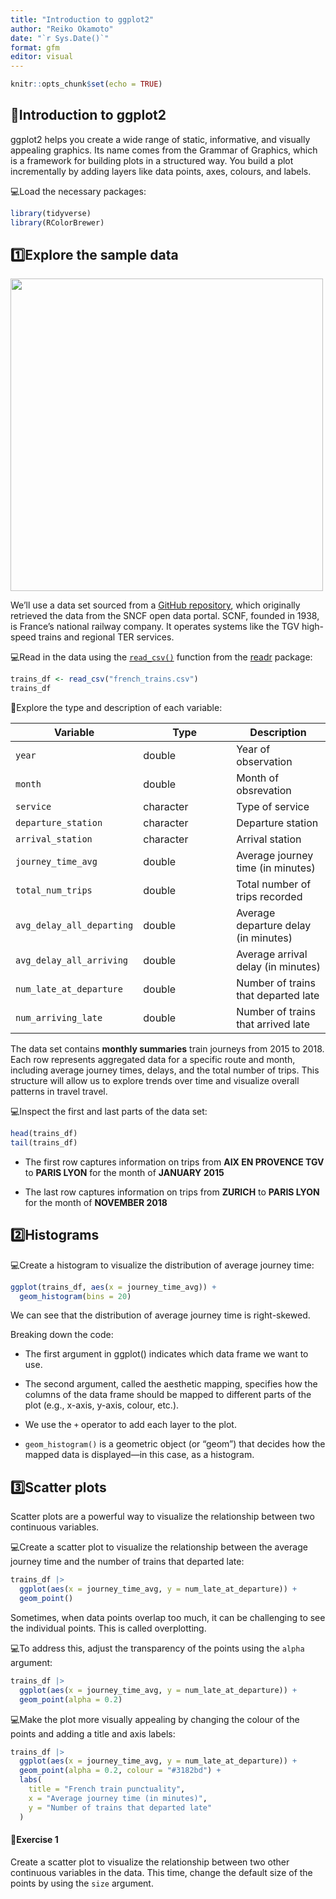 ```yaml
---
title: "Introduction to ggplot2"
author: "Reiko Okamoto"
date: "`r Sys.Date()`"
format: gfm
editor: visual
---
```


```r
knitr::opts_chunk$set(echo = TRUE)
```

## 🎨Introduction to ggplot2

ggplot2 helps you create a wide range of static, informative, and visually appealing graphics. Its name comes from the Grammar of Graphics, which is a framework for building plots in a structured way. You build a plot incrementally by adding layers like data points, axes, colours, and labels.

💻Load the necessary packages:

```r
library(tidyverse)
library(RColorBrewer)
```

## 1️⃣Explore the sample data

![](imgs/antoine-schibler-H84rHbx7IP0-unsplash.jpg){fig-align="center" width="500"}

We'll use a data set sourced from a [GitHub repository](https://github.com/rfordatascience/tidytuesday/tree/master/data/2019/2019-02-26), which originally retrieved the data from the SNCF open data portal. SCNF, founded in 1938, is France's national railway company. It operates systems like the TGV high-speed trains and regional TER services.

💻Read in the data using the [`read_csv()`](https://readr.tidyverse.org/reference/read_delim.html) function from the [readr](https://readr.tidyverse.org/) package:

```r
trains_df <- read_csv("french_trains.csv")
trains_df
```

🧠Explore the type and description of each variable:

| Variable                  | Type      | Description                          |
|--------------------------|-----------------------|-----------------------|
| `year`                    | double    | Year of observation                  |
| `month`                   | double    | Month of obsrevation                 |
| `service`                 | character | Type of service                      |
| `departure_station`       | character | Departure station                    |
| `arrival_station`         | character | Arrival station                      |
| `journey_time_avg`        | double    | Average journey time (in minutes)    |
| `total_num_trips`         | double    | Total number of trips recorded       |
| `avg_delay_all_departing` | double    | Average departure delay (in minutes) |
| `avg_delay_all_arriving`  | double    | Average arrival delay (in minutes)   |
| `num_late_at_departure`   | double    | Number of trains that departed late  |
| `num_arriving_late`       | double    | Number of trains that arrived late   |

The data set contains **monthly summaries** train journeys from 2015 to 2018. Each row represents aggregated data for a specific route and month, including average journey times, delays, and the total number of trips. This structure will allow us to explore trends over time and visualize overall patterns in travel travel.

💻Inspect the first and last parts of the data set:

```r
head(trains_df)
tail(trains_df)
```

-   The first row captures information on trips from **AIX EN PROVENCE TGV** to **PARIS LYON** for the month of **JANUARY 2015**

-   The last row captures information on trips from **ZURICH** to **PARIS LYON** for the month of **NOVEMBER 2018**

## 2️⃣Histograms

💻Create a histogram to visualize the distribution of average journey time:

```r
ggplot(trains_df, aes(x = journey_time_avg)) +
  geom_histogram(bins = 20)
```

We can see that the distribution of average journey time is right-skewed.

Breaking down the code:

-   The first argument in ggplot() indicates which data frame we want to use.

-   The second argument, called the aesthetic mapping, specifies how the columns of the data frame should be mapped to different parts of the plot (e.g., x-axis, y-axis, colour, etc.).

-   We use the `+` operator to add each layer to the plot.

-   `geom_histogram()` is a geometric object (or "geom") that decides how the mapped data is displayed—in this case, as a histogram.

## 3️⃣Scatter plots

Scatter plots are a powerful way to visualize the relationship between two continuous variables.

💻Create a scatter plot to visualize the relationship between the average journey time and the number of trains that departed late:

```r
trains_df |> 
  ggplot(aes(x = journey_time_avg, y = num_late_at_departure)) +
  geom_point()
```

Sometimes, when data points overlap too much, it can be challenging to see the individual points. This is called overplotting.

💻To address this, adjust the transparency of the points using the `alpha` argument:

```r
trains_df |> 
  ggplot(aes(x = journey_time_avg, y = num_late_at_departure)) +
  geom_point(alpha = 0.2)
```

💻Make the plot more visually appealing by changing the colour of the points and adding a title and axis labels:

```r
trains_df |> 
  ggplot(aes(x = journey_time_avg, y = num_late_at_departure)) +
  geom_point(alpha = 0.2, colour = "#3182bd") +
  labs(
    title = "French train punctuality",
    x = "Average journey time (in minutes)",
    y = "Number of trains that departed late"
  )
```

#### 📝**Exercise 1**

Create a scatter plot to visualize the relationship between two other continuous variables in the data. This time, change the default size of the points by using the `size` argument.

```r

```
